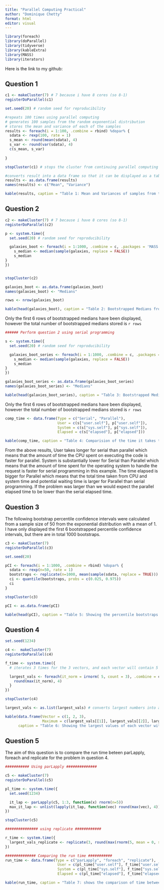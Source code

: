 ```yaml
---
title: "Parallel Computing Practical"
author: "Dominique Chetty"
format: html
editor: visual
---
```


```r
library(foreach)
library(doParallel)
library(tidyverse)
library(kableExtra)
library(MASS)
library(iterators)
```

Here is the link to my github:

## Question 1

```r
c1 <- makeCluster(7) # 7 because i have 8 cores (so 8-1)
registerDoParallel(c1)

set.seed(20) # random seed for reproducibility

#repeats 100 times using parallel computing
# generates 100 samples from the random exponential distribution
# stores the mean and variance of each of the samples
results <- foreach(i = 1:100, .combine = rbind) %dopar% {
  sdata <- rexp(100, rate = 1)
  s_mean <- round(mean(sdata), 4)
  s_var <- round(var(sdata), 4)
  c(s_mean, s_var)
  
}

stopCluster(c1) # stops the cluster from continuing parallel computing

#converts result into a data frame so that it can be displayed as a table
results <- as.data.frame(results) 
names(results) <- c("Mean", "Variance")

kable(results, caption = "Table 1: Mean and Variances of samples from the Exponential Distribution")
```

## Question 2

```r
c2 <- makeCluster(7) # 7 because i have 8 cores (so 8-1)
registerDoParallel(c2)

p <- system.time({
  set.seed(20) # random seed for reproducibility

  galaxies_boot <- foreach(i = 1:1000, .combine = c, .packages = 'MASS') %dopar% {
    s_median <- median(sample(galaxies, replace = FALSE))
    s_median
}
})


stopCluster(c2)

galaxies_boot <- as.data.frame(galaxies_boot) 
names(galaxies_boot) <- "Medians"

rows <- nrow(galaxies_boot)

kable(head(galaxies_boot), caption = "Table 2: Bootstrapped Medians from the galaxies data")

```

Only the first 6 rows of bootstrapped medians have been displayed, however the total number of bootstrapped medians stored is `r rows`

```r
###### Perform question 2 using serial programming

s <- system.time({
  set.seed(20) # random seed for reproducibility

  galaxies_boot_series <- foreach(i = 1:1000, .combine = c, .packages = 'MASS') %do% {
    s_median <- median(sample(galaxies, replace = FALSE))
    s_median
}
})

galaxies_boot_series <- as.data.frame(galaxies_boot_series) 
names(galaxies_boot_series) <- "Medians"

kable(head(galaxies_boot_series), caption = "Table 3: Bootstrapped Medians from the galaxies data")
```

Only the first 6 rows of bootstrapped medians have been displayed, however the total number of bootstrapped medians stored is `r rows`

```r
comp_time <- data.frame(Type = c("Serial", "Parallel"),
                        User = c(s["user.self"], p["user.self"]),
                        System = c(s["sys.self"], p["sys.self"]),
                        Elapsed = c(s["elapsed"], p["elapsed"]))

kable(comp_time, caption = "Table 4: Comparision of the time it takes to perform serial and parallel computing on the same problem")
```

From the above results, User takes longer for serial than parallel which means that the amount of time the CPU spent on executing the code is faster for parallel. System is substantially lower for Serial than Parallel which means that the amount of time spent for the operating system to handle the request is faster for serial programming in this example. The time elapsed is bigger for Parallel which means that the total time taken from CPU and system time and potential waiting time is larger for Parallel than serial programming. If the problem was larger than we would expect the parallel elapsed time to be lower than the serial elapsed time.

## Question 3

The following bootstrap percentile confidence intervals were calculated from a sample size of 50 from the exponential distribution with a mean of 1. I have only displayed the first 6 bootstrapped percentile confidence intervals, but there are in total 1000 bootstraps.

```r
c3 <- makeCluster(7)
registerDoParallel(c3)

set.seed(20)

pCI <- foreach(i = 1:1000, .combine = rbind) %dopar% {
  sdata <- rexp(n=50, rate = 1)
  bootstraps <- replicate(n=1000, mean(sample(sdata, replace = TRUE)))
  ci <- quantile(bootstraps, probs = c(0.025, 0.975))
  ci
}

stopCluster(c3)

pCI <- as.data.frame(pCI)

kable(head(pCI), caption = "Table 5: Showing the percentile bootstraps for the 95% confidence level")

```

## Question 4

```r
set.seed(1234)

c4 <-  makeCluster(7)
registerDoParallel(c4)

f_time <- system.time({
  # iterates 3 times for the 3 vectors, and each vector will contain 5 random normal variables

  largest_vals <- foreach(it_norm = irnorm( 5, count = 3), .combine = c) %dopar% {
    round(max(it_norm), 4)
  }
})

stopCluster(c4)

largest_vals <- as.list(largest_vals) # converts largest numbers into a list

kable(data.frame(Vector = c(1, 2, 3), 
                 Maximum = c(largest_vals[[1]], largest_vals[[2]], largest_vals[[3]] )), 
      caption = "Table 6: Showing the largest values of each vector with 5 randomly generated numbers from the normal distribution") # creates the table

```

## Question 5

The aim of this question is to compare the run time beteen parLapply, foreach and replicate for the problem in question 4.

```r
########### Using parLapply ##############

c5 <- makeCluster(7)
registerDoParallel(c5)

pl_time <- system.time({
  set.seed(1234)

  it_lap <- parLapply(c5, 1:3, function(x) rnorm(n=5))
  max_it_lap <- unlist(lapply(it_lap, function(vec) round(max(vec), 4)))
})

stopCluster(c5)

############### using replicate ############

r_time <- system.time({
  largest_vals_replicate <- replicate(3, round(max(rnorm(5, mean = 0, sd = 1)), 4))
})

############## Comparing the run time ###########
run_time <- data.frame(Type = c("parLapply", "foreach", "replicate"),
                        User = c(pl_time["user.self"], f_time["user.self"], r_time["user.self"]),
                        System = c(pl_time["sys.self"], f_time["sys.self"], r_time["sys.self"]),
                        Elapsed = c(pl_time["elapsed"], f_time["elapsed"], r_time["elapsed"]))

kable(run_time, caption = "Table 7: shows the comparison of time between the different apporaches of taclking the same problem.")

```
